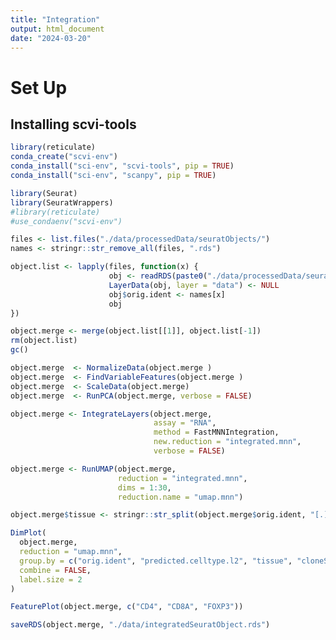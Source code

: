 ```yaml
---
title: "Integration"
output: html_document
date: "2024-03-20"
---
```


# Set Up

## Installing scvi-tools

```r
library(reticulate)
conda_create("scvi-env")
conda_install("sci-env", "scvi-tools", pip = TRUE)
conda_install("sci-env", "scanpy", pip = TRUE)
```

```r
library(Seurat)
library(SeuratWrappers)
#library(reticulate)
#use_condaenv("scvi-env")

files <- list.files("./data/processedData/seuratObjects/")
names <- stringr::str_remove_all(files, ".rds")

object.list <- lapply(files, function(x) {
                      obj <- readRDS(paste0("./data/processedData/seuratObjects/", x))
                      LayerData(obj, layer = "data") <- NULL
                      obj$orig.ident <- names[x]
                      obj
})

object.merge <- merge(object.list[[1]], object.list[-1])
rm(object.list)
gc()

object.merge  <- NormalizeData(object.merge )
object.merge  <- FindVariableFeatures(object.merge )
object.merge  <- ScaleData(object.merge)
object.merge  <- RunPCA(object.merge, verbose = FALSE)

object.merge <- IntegrateLayers(object.merge,
                                assay = "RNA",
                                method = FastMNNIntegration,
                                new.reduction = "integrated.mnn",
                                verbose = FALSE)

object.merge <- RunUMAP(object.merge, 
                        reduction = "integrated.mnn", 
                        dims = 1:30, 
                        reduction.name = "umap.mnn") 

object.merge$tissue <- stringr::str_split(object.merge$orig.ident, "[.]", simplify = TRUE)[,2]

DimPlot(
  object.merge,
  reduction = "umap.mnn",
  group.by = c("orig.ident", "predicted.celltype.l2", "tissue", "cloneSize"),
  combine = FALSE, 
  label.size = 2
)

FeaturePlot(object.merge, c("CD4", "CD8A", "FOXP3"))

saveRDS(object.merge, "./data/integratedSeuratObject.rds")
```

